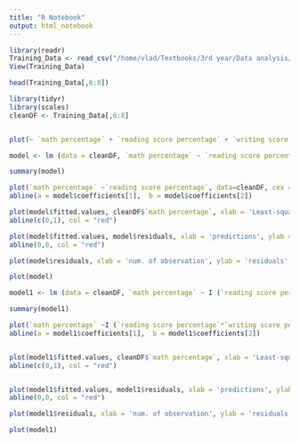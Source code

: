 ```yaml
---
title: "R Notebook"
output: html_notebook
---
```


```r
library(readr)
Training_Data <- read_csv("/home/vlad/Textbooks/3rd year/Data analysis/Labs/lab3/Student Performance new.csv")
View(Training_Data)
```

```r
head(Training_Data[,6:8])
```

```r
library(tidyr)
library(scales)
cleanDF <- Training_Data[,6:8]


plot(~ `math percentage` + `reading score percentage` + `writing score percentage`, data=cleanDF, cex = 0.2, col = alpha("red", 0.5))
```


```r
model <- lm (data = cleanDF, `math percentage` ~ `reading score percentage`) #+ `writing score percentage`)

summary(model)
```

```r
plot(`math percentage` ~`reading score percentage`, data=cleanDF, cex = 0.5, col = alpha("red", 1))
abline(a = model$coefficients[1],  b = model$coefficients[2])
```
```r
plot(model$fitted.values, cleanDF$`math percentage`, xlab = 'Least-squares estimations', ylab = 'Actual data', main = 'Target-Prediction' )
abline(c(0,1), col = "red")
```

```r
plot(model$fitted.values, model$residuals, xlab = 'predictions', ylab = 'residuals', main = "Prediction-Residuals", cex = 0.7)
abline(0,0, col = "red")
```

```r
plot(model$residuals, xlab = 'num. of observation', ylab = 'residuals', main = "Entry-Residuals")
```

```r
plot(model)
```
```r
model1 <- lm (data = cleanDF, `math percentage` ~ I (`reading score percentage`*`writing score percentage`))

summary(model1)
```
```r
plot(`math percentage` ~I (`reading score percentage`*`writing score percentage`), data=cleanDF, cex = 0.5, col = alpha("red", 1))
abline(a = model1$coefficients[1],  b = model1$coefficients[2])


plot(model1$fitted.values, cleanDF$`math percentage`, xlab = 'Least-squares estimations', ylab = 'Actual data', main = 'Target-Prediction' )
abline(c(0,1), col = "red")


plot(model1$fitted.values, model1$residuals, xlab = 'predictions', ylab = 'residuals', main = "Prediction-Residuals", cex = 0.7)
abline(0,0, col = "red")

plot(model1$residuals, xlab = 'num. of observation', ylab = 'residuals', main = "Entry-Residuals")

plot(model1)
```


